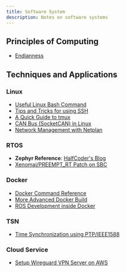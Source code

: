 ```yaml
---
title: Software System
description: Notes on software systems
---
```


## Principles of Computing

* [Endianness](/tech-notes/system/software/endianness)

## Techniques and Applications

### Linux

* [Useful Linux Bash Command](/tech-notes/system/linux/command)
* [Tips and Tricks for using SSH](/tech-notes/system/linux/ssh)
* [A Quick Guide to tmux](/tech-notes/system/linux/tmux)
* [CAN Bus (SocketCAN) in Linux](/tech-notes/system/linux/canbus)
* [Network Management with Netplan](/tech-notes/system/linux/netplan)

### RTOS

* **Zephyr Reference**: [HalfCoder's Blog](https://lgl88911.github.io/)
* [Xenomai/PREEMPT_RT Patch on SBC](/tech-notes/system/hardware)

### Docker

* [Docker Command Reference](/tech-notes/system/application/docker-cmdref)
* [More Advanced Docker Build](/tech-notes/system/application/docker-advanced-build)
* [ROS Development inside Docker](/tech-notes/system/application/ros-inside-docker)

### TSN

* [Time Synchronization using PTP/IEEE1588](/tech-notes/system/application/time-sync-using-ptp)

### Cloud Service

* [Setup Wireguard VPN Server on AWS](/tech-notes/system/application/wireguard-on-aws)
